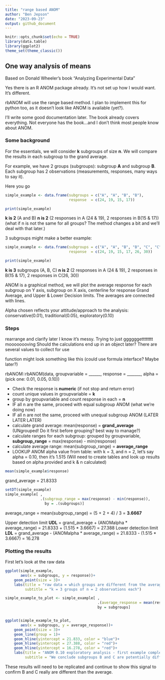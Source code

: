```yaml
---
title: "range based ANOM"
author: "Ben Jepson"
date: "2023-09-23"
output: github_document
---
```


```r
knitr::opts_chunk$set(echo = TRUE)
library(data.table)
library(ggplot2) 
theme_set(theme_classic())
```

## One way analysis of means

Based on Donald Wheeler's book "Analyzing Experimental Data"

Yes there is an R ANOM package already. It's not set up how I would want. It's different.

rbANOM will use the range based method. I plan to implement this for python too, as it doesn't look like ANOM is available (yet?).

I'll write some good documentation later. The book already covers everything.
Not everyone has the book...and I don't think most people know about ANOM.

### Some background
For the essentials, we will consider **k** subgroups of size **n**. 
We will compare the results in each subgroup to the grand average.


For example, we have 2 groups (subgroups): subgroup **A** and subgroup **B**.
Each subgroup has 2 observations (measurements, responses, many ways to say it).

Here you go

```r
simple_example <- data.frame(subgroups = c("A", "A", "B", "B"), 
                             response  = c(24, 19, 15, 17))

print(simple_example)
```

**k is 2** (A and B)
**n is 2** (2 responses in A (24 & 19), 2 responses in B(15 & 17))
(what if n is not the same for all groups? The method changes a bit and we'll deal with that later.)

3 subgroups might make a better example:
```r
simple_example <- data.frame(subgroups = c("A", "A", "B", "B", "C", "C"), 
                             response  = c(24, 19, 15, 17, 26, 30))

print(simple_example)
```

**k is 3** subgroups (A, B, C)
**n is 2** (2 responses in A (24 & 19), 2 responses in B(15 & 17), 2 responses in C(26, 30))

ANOM is a graphical method, we will plot the average response for each subgroup on Y axis, subgroup on X axis, centerline for response Grand Average, and Upper & Lower Decision limits. The averages are connected with lines.

Alpha chosen reflects your attitude/approach to the analysis: conservative(0.01), traditional(0.05), exploratory(0.10) 

### Steps
rearrange and clarify later
I know it's messy. Trying to just ggggggetttttttt moooooooving
Should the calculations end up in an object later? There are several values to collect for use

function might look something like this (could use formula interface? Maybe later?)

rbANOM::rbANOM(data, groupvariable = ______, response = _______, alpha = (pick one: 0.01, 0.05, 0.10))

  - Check the response is **numeric** (if not stop and return error)
  - count unique values in groupvariable = **k**
  - group by groupvariable and count response in each = **n**
  - IF all n are the same, proceed with equal subgroup ANOM (what we're doing now)
  - IF all n are not the same, proceed with unequal subgroup ANOM (LATER LATER LATER)
  - calculate grand average: mean(response) = **grand_average** (UNgrouped! Do it first before grouping? best way to manage?)
  - calculate ranges for each subgroup: grouped by groupvariable, **subgroup_range** = max(response) - min(response)
  - calculate average range: mean(subgroup_range) = **average_range**
  - LOOKUP ANOM alpha value from table: with k = 3, and n = 2, let's say alpha = 0.10, then it's 1.515
  (Will need to create tables and look up results based on alpha provided and k & n calculated)
  
```r
mean(simple_example$response)
```

grand_average = 21.8333

```r
setDT(simple_example)
simple_example[ , 
                .(subgroup_range = max(response) - min(response)),
                  by = .(subgroups)]
```

average_range = mean(subgroup_range) = (5 + 2 + 4) / 3 = **3.6667**
  
  Upper detection limit **UDL** = grand_average + (ANOMalpha * average_range) = 21.8333 + (1.515 * 3.6667) = 27.388
  Lower detection limit **LDL** = grand_average - (ANOMalpha * average_range) = 21.8333 - (1.515 * 3.6667) = 16.278
  
 
### Plotting the results

First let's look at the raw data

```r
ggplot(simple_example, 
       aes(x = subgroups, y = response))+
    geom_point(size = 3)+
    labs(title = "raw data = which groups are different from the average?", 
         subtitle = "k = 3 groups of n = 2 observations each")
```


 
```r
simple_example_to_plot <- simple_example[ , 
                                          .(average_response = mean(response)), 
                                          by = subgroups]


ggplot(simple_example_to_plot, 
       aes(x = subgroups, y = average_response))+
    geom_point(size = 3)+
    geom_line(group = 1)+
    geom_hline(yintercept = 21.833, color = "blue")+
    geom_hline(yintercept = 27.388, color = "red")+
    geom_hline(yintercept = 16.278, color = "red")+
    labs(title = "ANOM 0.10 exploratory analysis - first example complete!", 
         subtitle = "We conclude subgroups B and C are potentially different than the grand average")
```

These results will need to be replicated and continue to show this signal to confirm B and C really are different than the average.











